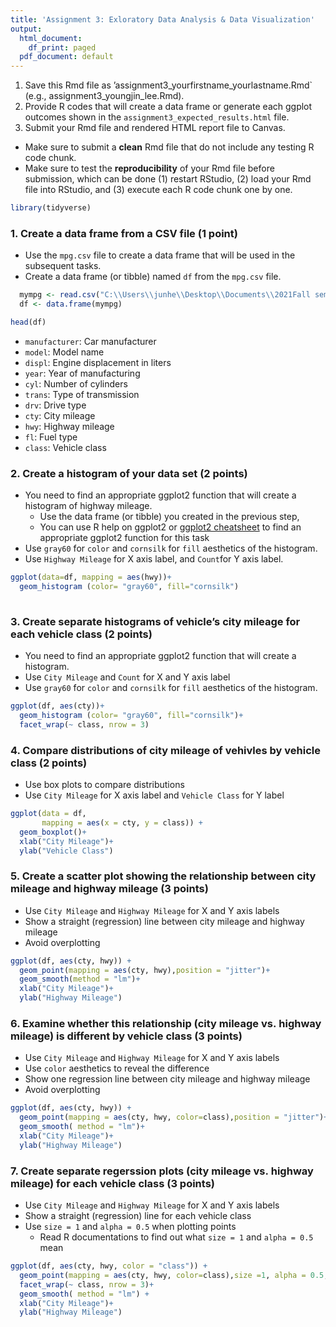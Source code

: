 ---
title: 'Assignment 3: Exloratory Data Analysis & Data Visualization'
output:
  html_document:
    df_print: paged
  pdf_document: default
---

1. Save this Rmd file as 'assignment3_yourfirstname_yourlastname.Rmd` (e.g., assignment3_youngjin_lee.Rmd).
2. Provide R codes that will create a data frame or generate each ggplot outcomes shown in the `assignment3_expected_results.html` file.
3. Submit your Rmd file and rendered HTML report file to Canvas. 
  - Make sure to submit a **clean** Rmd file that do not include any testing R code chunk.
  - Make sure to test the **reproducibility** of your Rmd file before submission, which can be done (1) restart RStudio, (2) load your Rmd file into RStudio, and (3) execute each R code chunk one by one. 

```{r message=FALSE}
library(tidyverse)
```

### 1. Create a data frame from a CSV file (1 point)

- Use the `mpg.csv` file to create a data frame that will be used in the subsequent tasks.
- Create a data frame (or tibble) named `df` from the `mpg.csv` file.

```{r}
  mympg <- read.csv("C:\\Users\\junhe\\Desktop\\Documents\\2021Fall semester\\LTEC6514_2021Fall\\LTEC6514_2021Fall\\mpg.csv")
  df <- data.frame(mympg)
```

```{r}
head(df)
```

- `manufacturer`: Car manufacturer
- `model`: Model name
- `displ`: Engine displacement in liters
- `year`: Year of manufacturing
- `cyl`: Number of cylinders
- `trans`: Type of transmission
- `drv`: Drive type
- `cty`: City mileage
- `hwy`: Highway mileage
- `fl`: Fuel type
- `class`: Vehicle class

### 2. Create a histogram of your data set (2 points)

- You need to find an appropriate ggplot2 function that will create a histogram of highway mileage.
  - Use the data frame (or tibble) you created in the previous step, 
  - You can use R help on ggplot2 or [ggplot2 cheatsheet](https://www.rstudio.com/wp-content/uploads/2015/03/ggplot2-cheatsheet.pdf) to find an appropriate ggplot2 function for this task
- Use `gray60` for `color` and `cornsilk` for `fill` aesthetics of the histogram.
- Use `Highway Mileage` for X axis label, and `Count`for Y axis label.

```{r}
ggplot(data=df, mapping = aes(hwy))+
  geom_histogram (color= "gray60", fill="cornsilk")
  
```

### 3. Create separate histograms of vehicle's city mileage for each vehicle class (2 points)

- You need to find an appropriate ggplot2 function that will create a histogram.
- Use `City Mileage` and `Count` for X and Y axis label
- Use `gray60` for `color` and `cornsilk` for `fill` aesthetics of the histogram.

```{r}
ggplot(df, aes(cty))+
  geom_histogram (color= "gray60", fill="cornsilk")+
  facet_wrap(~ class, nrow = 3)
```

### 4. Compare distributions of city mileage of vehivles by vehicle class (2 points)

- Use box plots to compare distributions 
- Use `City Mileage` for X axis label and `Vehicle Class` for Y label

```{r}
ggplot(data = df, 
       mapping = aes(x = cty, y = class)) + 
  geom_boxplot()+
  xlab("City Mileage")+
  ylab("Vehicle Class")
```

### 5. Create a scatter plot showing the relationship between city mileage and highway mileage (3 points)

- Use `City Mileage` and `Highway Mileage` for X and Y axis labels
- Show a straight (regression) line between city mileage and highway mileage
- Avoid overplotting

```{r}
ggplot(df, aes(cty, hwy)) + 
  geom_point(mapping = aes(cty, hwy),position = "jitter")+
  geom_smooth(method = "lm")+
  xlab("City Mileage")+
  ylab("Highway Mileage")
```

### 6. Examine whether this relationship (city mileage vs. highway mileage) is different by vehicle class (3 points)

- Use `City Mileage` and `Highway Mileage` for X and Y axis labels
- Use `color` aesthetics to reveal the difference
- Show one regression line between city mileage and highway mileage
- Avoid overplotting

```{r}
ggplot(df, aes(cty, hwy)) + 
  geom_point(mapping = aes(cty, hwy, color=class),position = "jitter")+
  geom_smooth( method = "lm")+
  xlab("City Mileage")+
  ylab("Highway Mileage")
```

### 7. Create separate regerssion plots (city mileage vs. highway mileage) for each vehicle class (3 points)

- Use `City Mileage` and `Highway Mileage` for X and Y axis labels
- Show a straight (regression) line for each vehicle class
- Use `size = 1` and `alpha = 0.5` when plotting points
  - Read R documentations to find out what `size = 1` and `alpha = 0.5` mean

```{r}
ggplot(df, aes(cty, hwy, color = "class")) +
  geom_point(mapping = aes(cty, hwy, color=class),size =1, alpha = 0.5, position = "jitter") +
  facet_wrap(~ class, nrow = 3)+
  geom_smooth( method = "lm") +
  xlab("City Mileage")+
  ylab("Highway Mileage")
  
```

